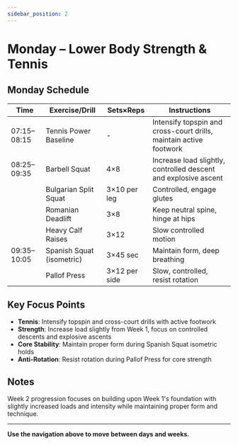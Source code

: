 ```yaml
---
sidebar_position: 2
---
```



<WorkoutNav weekNumber={2} />

# Monday – Lower Body Strength & Tennis

## Monday Schedule

| Time | Exercise/Drill | Sets×Reps | Instructions |
|------|---------------|-----------|--------------|
| 07:15–08:15 | Tennis Power Baseline | - | Intensify topspin and cross-court drills, maintain active footwork |
| 08:25–09:35 | Barbell Squat | 4×8 | Increase load slightly, controlled descent and explosive ascent |
| | Bulgarian Split Squat | 3×10 per leg | Controlled, engage glutes |
| | Romanian Deadlift | 3×8 | Keep neutral spine, hinge at hips |
| | Heavy Calf Raises | 3×12 | Slow controlled motion |
| 09:35–10:05 | Spanish Squat (isometric) | 3×45 sec | Maintain form, deep breathing |
| | Pallof Press | 3×12 per side | Slow, controlled, resist rotation |

## Key Focus Points

- **Tennis**: Intensify topspin and cross-court drills with active footwork
- **Strength**: Increase load slightly from Week 1, focus on controlled descents and explosive ascents
- **Core Stability**: Maintain proper form during Spanish Squat isometric holds
- **Anti-Rotation**: Resist rotation during Pallof Press for core strength

## Notes

Week 2 progression focuses on building upon Week 1's foundation with slightly increased loads and intensity while maintaining proper form and technique.

---

**Use the navigation above to move between days and weeks.**
